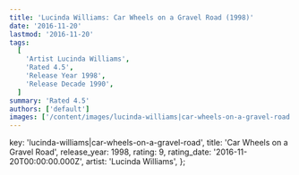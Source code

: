 ```yaml
---
title: 'Lucinda Williams: Car Wheels on a Gravel Road (1998)'
date: '2016-11-20'
lastmod: '2016-11-20'
tags:
  [
    'Artist Lucinda Williams',
    'Rated 4.5',
    'Release Year 1998',
    'Release Decade 1990',
  ]
summary: 'Rated 4.5'
authors: ['default']
images: ['/content/images/lucinda-williams|car-wheels-on-a-gravel-road.jpg']
---
```


  key: 'lucinda-williams|car-wheels-on-a-gravel-road',
  title: 'Car Wheels on a Gravel Road',
  release_year: 1998,
  rating: 9,
  rating_date: '2016-11-20T00:00:00.000Z',
  artist: 'Lucinda Williams',
};

<MusicRating data={data} />
